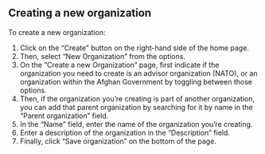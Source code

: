 
<Meta title="ANET Super Users Stories/New Organization" />

## Creating a new organization

To create a new organization:

1. Click on the “Create” button on the right-hand side of the home page.
2. Then, select “New Organization” from the options.
3. On the “Create a new Organization” page, first indicate if the organization you need to create is an advisor organization (NATO), or an organization within the Afghan Government by toggling between those options.
4. Then, if the organization you’re creating is part of another organization, you can add that parent organization by searching for it by name in the “Parent organization” field.
5. In the “Name” field, enter the name of the organization you’re creating.
6. Enter a description of the organization in the “Description” field.
7. Finally, click “Save organization” on the bottom of the page.

